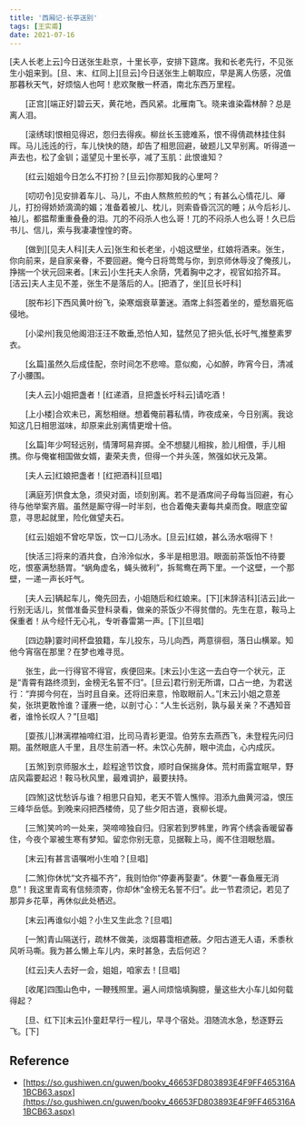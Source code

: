 ```yaml
---
title: '西厢记-长亭送别'
tags: [王实甫]
date: 2021-07-16
---
```


[夫人长老上云]今日送张生赴京，十里长亭，安排下筵席。我和长老先行，不见张生小姐来到。[旦、末、红同上][旦云]今日送张生上朝取应，早是离人伤感，况值那暮秋天气，好烦恼人也呵！悲欢聚散一杯酒，南北东西万里程。

　　[正宫][端正好]碧云天，黄花地，西风紧。北雁南飞。晓来谁染霜林醉？总是离人泪。

　　[滚绣球]恨相见得迟，怨归去得疾。柳丝长玉骢难系，恨不得倩疏林挂住斜晖。马儿迍迍的行，车儿快快的随，却告了相思回避，破题儿又早别离。听得道一声去也，松了金钏；遥望见十里长亭，减了玉肌：此恨谁知？

　　[红云]姐姐今日怎么不打扮？[旦云]你那知我的心里呵？

　　[叨叨令]见安排着车儿、马儿，不由人熬熬煎煎的气；有甚么心情花儿、厣儿，打扮得娇娇滴滴的媚；准备着被儿、枕儿，则索昏昏沉沉的睡；从今后衫儿、袖儿，都揾帮重重叠叠的泪。兀的不闷杀人也么哥！兀的不闷杀人也么哥！久已后书儿、信儿，索与我凄凄惶惶的寄。

　　[做到][见夫人科][夫人云]张生和长老坐，小姐这壁坐，红娘将酒来。张生，你向前来，是自家亲眷，不要回避。俺今日将莺莺与你，到京师休辱没了俺孩儿，挣揣一个状元回来者。[末云]小生托夫人余荫，凭着胸中之才，视官如拾芥耳。[洁云]夫人主见不差，张生不是落后的人。[把酒了，坐][旦长吁科]

　　[脱布衫]下西风黄叶纷飞，染寒烟衰草萋迷。酒席上斜签着坐的，蹙愁眉死临侵地。

　　[小梁州]我见他阁泪汪汪不敢垂,恐怕人知，猛然见了把头低,长吁气,推整素罗衣。

　　[幺篇]虽然久后成佳配，奈时间怎不悲啼。意似痴，心如醉，昨宵今日，清减了小腰围。

　　[夫人云]小姐把盏者！[红递酒，旦把盏长吁科云]请吃酒！

　　[上小楼]合欢未已，离愁相继。想着俺前暮私情，昨夜成亲，今日别离。我谂知这几日相思滋味，却原来此别离情更增十倍。

　　[幺篇]年少呵轻远别，情薄呵易弃掷。全不想腿儿相挨，脸儿相偎，手儿相携。你与俺崔相国做女婿，妻荣夫贵，但得一个并头莲，煞强如状元及第。

　　[夫人云]红娘把盏者！[红把酒科][旦唱]

　　[满庭芳]供食太急，须臾对面，顷刻别离。若不是酒席间子母每当回避，有心待与他举案齐眉。虽然是厮守得一时半刻，也合着俺夫妻每共桌而食。眼底空留意，寻思起就里，险化做望夫石。

　　[红云]姐姐不曾吃早饭，饮一口儿汤水。[旦云]红娘，甚么汤水咽得下！

　　[快活三]将来的酒共食，白泠泠似水，多半是相思泪。眼面前茶饭怕不待要吃，恨塞满愁肠胃。“蜗角虚名，蝇头微利”，拆鸳鸯在两下里。一个这壁，一个那壁，一递一声长吁气。

　　[夫人云]辆起车儿，俺先回去，小姐随后和红娘来。[下][末辞洁科][洁云]此一行别无话儿，贫僧准备买登科录看，做亲的茶饭少不得贫僧的。先生在意，鞍马上保重者！从今经忏无心礼，专听春雷第一声。[下][旦唱]

　　[四边静]霎时间杯盘狼籍，车儿投东，马儿向西，两意徘徊，落日山横翠。知他今宵宿在那里？在梦也难寻觅。

　　张生，此一行得官不得官，疾便回来。[末云]小生这一去白夺一个状元，正是“青霄有路终须到，金榜无名誓不归”。[旦云]君行别无所谓，口占一绝，为君送行：“弃掷今何在，当时且自亲。还将旧来意，怜取眼前人。”[末云]小姐之意差矣，张珙更敢怜谁？谨赓一绝，以剖寸心：“人生长远别，孰与最关亲？不遇知音者，谁怜长叹人？”[旦唱]

　　[耍孩儿]淋漓襟袖啼红泪，比司马青衫更湿。伯劳东去燕西飞，未登程先问归期。虽然眼底人千里，且尽生前酒一杯。未饮心先醉，眼中流血，心内成灰。

　　[五煞]到京师服水土，趁程途节饮食，顺时自保揣身体。荒村雨露宜眠早，野店风霜要起迟！鞍马秋风里，最难调护，最要扶持。

　　[四煞]这忧愁诉与谁？相思只自知，老天不管人憔悴。泪添九曲黄河溢，恨压三峰华岳低。到晚来闷把西楼倚，见了些夕阳古道，衰柳长堤。

　　[三煞]笑吟吟一处来，哭啼啼独自归。归家若到罗帏里，昨宵个绣衾香暖留春住，今夜个翠被生寒有梦知。留恋你别无意，见据鞍上马，阁不住泪眼愁眉。

　　[末云]有甚言语嘱咐小生咱？[旦唱]

　　[二煞]你休忧“文齐福不齐”，我则怕你“停妻再娶妻”。休要“一春鱼雁无消息”！我这里青鸾有信频须寄，你却休“金榜无名誓不归”。此一节君须记，若见了那异乡花草，再休似此处栖迟。

　　[末云]再谁似小姐？小生又生此念？[旦唱]

　　[一煞]青山隔送行，疏林不做美，淡烟暮霭相遮蔽。夕阳古道无人语，禾黍秋风听马嘶。我为甚么懒上车儿内，来时甚急，去后何迟？

　　[红云]夫人去好一会，姐姐，咱家去！[旦唱]

　　[收尾]四围山色中，一鞭残照里。遍人间烦恼填胸臆，量这些大小车儿如何载得起？

　　[旦、红下][末云]仆童赶早行一程儿，早寻个宿处。泪随流水急，愁逐野云飞。[下]

## Reference

- [https://so.gushiwen.cn/guwen/bookv_46653FD803893E4F9FF465316A1BCB63.aspx](https://so.gushiwen.cn/guwen/bookv_46653FD803893E4F9FF465316A1BCB63.aspx)


